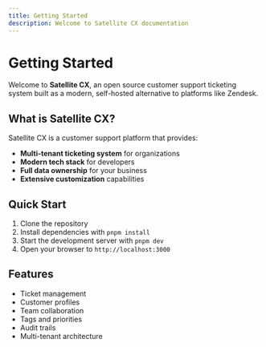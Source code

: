 ```yaml
---
title: Getting Started
description: Welcome to Satellite CX documentation
---
```


# Getting Started

Welcome to **Satellite CX**, an open source customer support ticketing system built as a modern, self-hosted alternative to platforms like Zendesk.

## What is Satellite CX?

Satellite CX is a customer support platform that provides:

- **Multi-tenant ticketing system** for organizations
- **Modern tech stack** for developers
- **Full data ownership** for your business
- **Extensive customization** capabilities

## Quick Start

1. Clone the repository
2. Install dependencies with `pnpm install`
3. Start the development server with `pnpm dev`
4. Open your browser to `http://localhost:3000`

## Features

- Ticket management
- Customer profiles
- Team collaboration
- Tags and priorities
- Audit trails
- Multi-tenant architecture